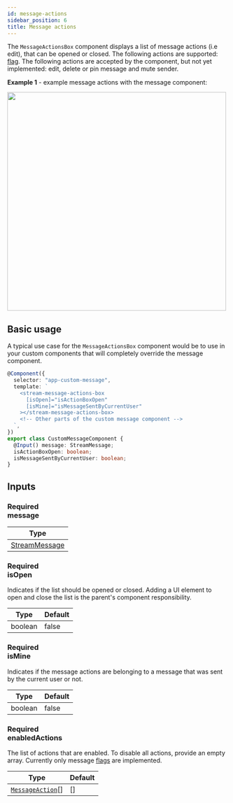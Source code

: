 ```yaml
---
id: message-actions
sidebar_position: 6
title: Message actions
---
```



The `MessageActionsBox` component displays a list of message actions (i.e edit), that can be opened or closed. The following actions are supported: [flag](https://getstream.io/chat/docs/javascript/moderation/?language=javascript). The following actions are accepted by the component, but not yet implemented: edit, delete or pin message and mute sender.

**Example 1** - example message actions with the message component:

<img src={MessageActionsScreenshot} width="500" />

## Basic usage

A typical use case for the `MessageActionsBox` component would be to use in your custom components that will completely override the message component.

```typescript
@Component({
  selector: "app-custom-message",
  template: `
    <stream-message-actions-box
      [isOpen]="isActionBoxOpen"
      [isMine]="isMessageSentByCurrentUser"
    ></stream-message-actions-box>
    <!-- Other parts of the custom message component -->
  `,
})
export class CustomMessageComponent {
  @Input() message: StreamMessage;
  isActionBoxOpen: boolean;
  isMessageSentByCurrentUser: boolean;
}
```

## Inputs

### <div class="label required basic">Required</div> message

| Type                                         |
| -------------------------------------------- |
| [StreamMessage](../types/stream-message.mdx) |

### <div class="label required basic">Required</div> isOpen

Indicates if the list should be opened or closed. Adding a UI element to open and close the list is the parent's component responsibility.

| Type    | Default |
| ------- | ------- |
| boolean | false   |

### <div class="label required basic">Required</div> isMine

Indicates if the message actions are belonging to a message that was sent by the current user or not.

| Type    | Default |
| ------- | ------- |
| boolean | false   |

### <div class="label required basic">Required</div> enabledActions

The list of actions that are enabled. To disable all actions, provide an empty array. Currently only message [flags](https://getstream.io/chat/docs/javascript/moderation/?language=javascript) are implemented.

| Type                                                                                                                                                                        | Default |
| --------------------------------------------------------------------------------------------------------------------------------------------------------------------------- | ------- |
| [`MessageAction`](https://github.com/GetStream/stream-chat-angular/tree/master/projects/stream-chat-angular/src/lib/message-actions-box/message-actions-box.component.ts)[] | []      |
